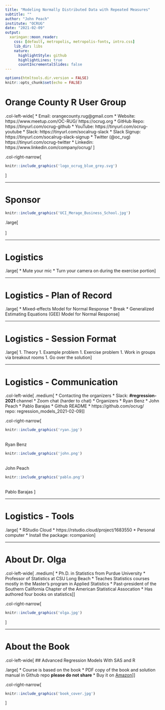 ```yaml
---
title: "Modeling Normally Distributed Data with Repeated Measures"
subtitle: ""
author: "John Peach"
institute: "OCRUG"
date: "2021-02-09"
output:
  xaringan::moon_reader:
    css: [default, metropolis, metropolis-fonts, intro.css]
    lib_dir: libs
    nature:
      highlightStyle: github
      highlightLines: true
      countIncrementalSlides: false
---
```


```r
options(htmltools.dir.version = FALSE)
knitr::opts_chunk$set(echo = FALSE)
```

# Orange County R User Group

.col-left-wide[
* Email:  
  orangecounty.rug@gmail.com
* Website:  
  https://www.meetup.com/OC-RUG/  
  https://ocrug.org
* GitHub Repo:  
  https://tinyurl.com/ocrug-github
* YouTube:  
  https://tinyurl.com/ocrug-youtube 
* Slack:  
  https://tinyurl.com/socalrug-slack
* Slack Signup:  
  https://tinyurl.com/socalrug-slack-signup
* Twitter (@oc_rug)  
  https://tinyurl.com/ocrug-twitter 
* Linkedin:  
  https://www.linkedin.com/company/ocrug/
]

.col-right-narrow[
```r
knitr::include_graphics('logo_ocrug_blue_grey.svg')
```
]

---

# Sponsor

```r
knitr::include_graphics('UCI_Merage_Business_School.jpg')
```

.large[
<br/>
<br/>
<div style="text-align: center">https://merage.uci.edu/</div>
]

---

# Logistics

.large[
* Mute your mic
* Turn your camera on during the exercise portion
]

---

# Logistics - Plan of Record

.large[
* Mixed-effects Model for Normal Response
* Break
* Generalized Estimating Equations (GEE) Model for Normal Response
]

---

# Logistics - Session Format

.large[
1. Theory
1. Example problem
1. Exercise problem
  1. Work in groups via breakout rooms
1. Go over the solution
]

---

# Logistics - Communication

.col-left-wide[
.medium[
* Contacting the organizers
  * Slack: **#regression-2021** channel
  * Zoom chat (harder to chat)
* Organizers
  * Ryan Benz
  * John Peach
  * Pablo Barajas
* Github README
  * https://github.com/ocrug/  
  repo: regression_models_2021-02-09
]]

.col-right-narrow[
```r
knitr::include_graphics('ryan.jpg')
```
</br>Ryan Benz

```r
knitr::include_graphics('john.png')
```
</br>John Peach

```r
knitr::include_graphics('pablo.png')
```
</br>Pablo Barajas
]

---

# Logistics - Tools

.large[
* RStudio Cloud
  * https://rstudio.cloud/project/1683550
* Personal computer
  * Install the package: rcompanion
]

---

# About Dr. Olga

.col-left-wide[
.medium[
* Ph.D. in Statistics from Purdue University
* Professor of Statistics at CSU Long Beach
* Teaches Statistics courses mostly in the Master's program in Applied Statistics
* Past-president of the Southern California Chapter of the American Statistical Assocation
* Has authored four books on statistics
]]

.col-right-narrow[
```r
knitr::include_graphics('olga.jpg')
```
]

---

# About the Book

.col-left-wide[
## Advanced Regression Models With SAS and R

.large[
* Course is based on the book
* PDF copy of the book and solution manual in Github repo
  **please do not share**
* Buy it on [Amazon](https://www.amazon.com/dp/B07L1B143S/)
]]

.col-right-narrow[
```r
knitr::include_graphics('book_cover.jpg')
```
]
